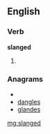 ==English==

===Verb===
'''slanged'''

# {{past of|[[slang]]}}

===Anagrams===
* {{alphagram|adeglns}}
* [[dangles#English|dangles]]
* [[glandes#English|glandes]]

[[mg:slanged]]